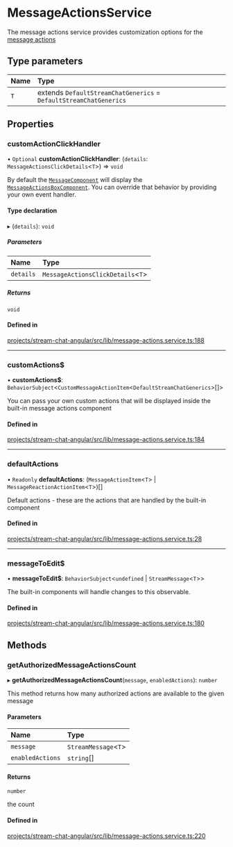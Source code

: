 # MessageActionsService

The message actions service provides customization options for the [message actions](../../components/MessageActionsBoxComponent)

## Type parameters

| Name | Type |
| :------ | :------ |
| `T` | extends `DefaultStreamChatGenerics` = `DefaultStreamChatGenerics` |

## Properties

### customActionClickHandler

• `Optional` **customActionClickHandler**: (`details`: `MessageActionsClickDetails`\<`T`\>) => `void`

By default the [`MessageComponent`](../../components/MessageComponent) will display the [`MessageActionsBoxComponent`](../../components/MessageActionsBoxComponent). You can override that behavior by providing your own event handler.

#### Type declaration

▸ (`details`): `void`

##### Parameters

| Name | Type |
| :------ | :------ |
| `details` | `MessageActionsClickDetails`\<`T`\> |

##### Returns

`void`

#### Defined in

[projects/stream-chat-angular/src/lib/message-actions.service.ts:188](https://github.com/GetStream/stream-chat-angular/blob/39a0dda71caf6408454e637756dee89feb2b2e2d/projects/stream-chat-angular/src/lib/message-actions.service.ts#L188)

___

### customActions$

• **customActions$**: `BehaviorSubject`\<`CustomMessageActionItem`\<`DefaultStreamChatGenerics`\>[]\>

You can pass your own custom actions that will be displayed inside the built-in message actions component

#### Defined in

[projects/stream-chat-angular/src/lib/message-actions.service.ts:184](https://github.com/GetStream/stream-chat-angular/blob/39a0dda71caf6408454e637756dee89feb2b2e2d/projects/stream-chat-angular/src/lib/message-actions.service.ts#L184)

___

### defaultActions

• `Readonly` **defaultActions**: (`MessageActionItem`\<`T`\> \| `MessageReactionActionItem`\<`T`\>)[]

Default actions - these are the actions that are handled by the built-in component

#### Defined in

[projects/stream-chat-angular/src/lib/message-actions.service.ts:28](https://github.com/GetStream/stream-chat-angular/blob/39a0dda71caf6408454e637756dee89feb2b2e2d/projects/stream-chat-angular/src/lib/message-actions.service.ts#L28)

___

### messageToEdit$

• **messageToEdit$**: `BehaviorSubject`\<`undefined` \| `StreamMessage`\<`T`\>\>

The built-in components will handle changes to this observable.

#### Defined in

[projects/stream-chat-angular/src/lib/message-actions.service.ts:180](https://github.com/GetStream/stream-chat-angular/blob/39a0dda71caf6408454e637756dee89feb2b2e2d/projects/stream-chat-angular/src/lib/message-actions.service.ts#L180)

## Methods

### getAuthorizedMessageActionsCount

▸ **getAuthorizedMessageActionsCount**(`message`, `enabledActions`): `number`

This method returns how many authorized actions are available to the given message

#### Parameters

| Name | Type |
| :------ | :------ |
| `message` | `StreamMessage`\<`T`\> |
| `enabledActions` | `string`[] |

#### Returns

`number`

the count

#### Defined in

[projects/stream-chat-angular/src/lib/message-actions.service.ts:220](https://github.com/GetStream/stream-chat-angular/blob/39a0dda71caf6408454e637756dee89feb2b2e2d/projects/stream-chat-angular/src/lib/message-actions.service.ts#L220)
